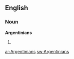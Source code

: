 ==English==

===Noun===
'''Argentinians'''

#{{plural of|Argentinian}}

[[ar:Argentinians]]
[[sw:Argentinians]]